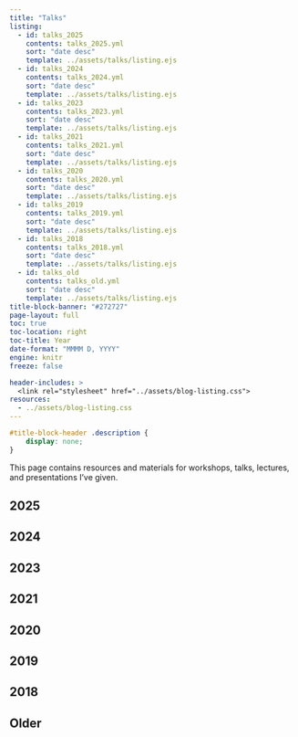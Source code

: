```yaml
---
title: "Talks"
listing:
  - id: talks_2025
    contents: talks_2025.yml
    sort: "date desc"
    template: ../assets/talks/listing.ejs
  - id: talks_2024
    contents: talks_2024.yml
    sort: "date desc"
    template: ../assets/talks/listing.ejs
  - id: talks_2023
    contents: talks_2023.yml
    sort: "date desc"
    template: ../assets/talks/listing.ejs
  - id: talks_2021
    contents: talks_2021.yml
    sort: "date desc"
    template: ../assets/talks/listing.ejs
  - id: talks_2020
    contents: talks_2020.yml
    sort: "date desc"
    template: ../assets/talks/listing.ejs
  - id: talks_2019
    contents: talks_2019.yml
    sort: "date desc"
    template: ../assets/talks/listing.ejs
  - id: talks_2018
    contents: talks_2018.yml
    sort: "date desc"
    template: ../assets/talks/listing.ejs
  - id: talks_old
    contents: talks_old.yml
    sort: "date desc"
    template: ../assets/talks/listing.ejs
title-block-banner: "#272727"
page-layout: full
toc: true
toc-location: right
toc-title: Year
date-format: "MMMM D, YYYY"
engine: knitr
freeze: false

header-includes: >
  <link rel="stylesheet" href="../assets/blog-listing.css">
resources:
  - ../assets/blog-listing.css 
---
```


```css
#title-block-header .description {
    display: none;
}
```

This page contains resources and materials for workshops, talks, lectures, and presentations I've given.

## 2025

:::{#talks_2025}
:::

## 2024

:::{#talks_2024}
:::

## 2023

:::{#talks_2023}
:::

## 2021

:::{#talks_2021}
:::

## 2020

:::{#talks_2020}
:::

## 2019

:::{#talks_2019}
:::

## 2018

:::{#talks_2018}
:::

## Older

:::{#talks_old}
:::
